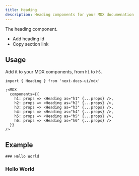 ```yaml
---
title: Heading
description: Heading components for your MDX documenation
---
```


The heading component.

- Add heading id
- Copy section link

## Usage

Add it to your MDX components, from `h1` to `h6`.

```tsx {5-10}
import { Heading } from 'next-docs-ui/mdx'

;<MDX
  components={{
    h1: props => <Heading as="h1" {...props} />,
    h2: props => <Heading as="h2" {...props} />,
    h3: props => <Heading as="h3" {...props} />,
    h4: props => <Heading as="h4" {...props} />,
    h5: props => <Heading as="h5" {...props} />,
    h6: props => <Heading as="h6" {...props} />
  }}
/>
```

## Example

```
### Hello World
```

### Hello World
